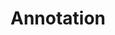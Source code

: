---
title: Annotation
description: Start annotating your data with the Pianno annotation tool.
sidebar:
    order: 3
---